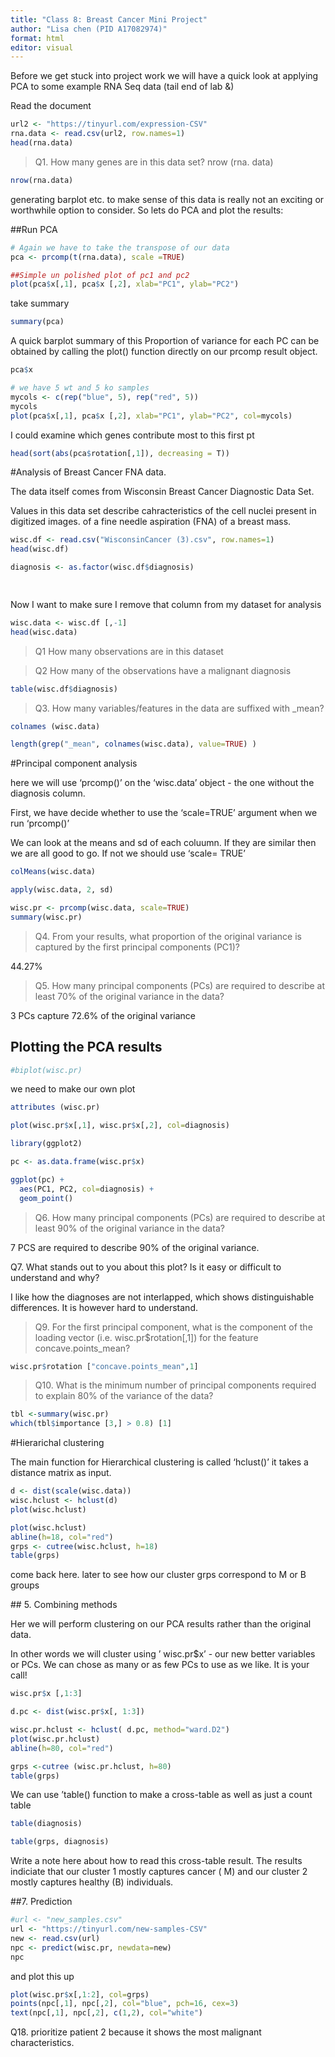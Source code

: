 ```yaml
---
title: "Class 8: Breast Cancer Mini Project"
author: "Lisa chen (PID A17082974)"
format: html
editor: visual
---
```


Before we get stuck into project work we will have a quick look at applying PCA to some example RNA Seq data  (tail end of lab &)

Read the document
```r
url2 <- "https://tinyurl.com/expression-CSV"
rna.data <- read.csv(url2, row.names=1)
head(rna.data)
```


> Q1. How many genes are in this data set?
nrow (rna. data) 

```r
nrow(rna.data)
```
generating barplot etc. to make sense of this data is really not an exciting or worthwhile option to consider. So lets do PCA and plot the results: 

##Run PCA

```r
# Again we have to take the transpose of our data
pca <- prcomp(t(rna.data), scale =TRUE)

##Simple un polished plot of pc1 and pc2
plot(pca$x[,1], pca$x [,2], xlab="PC1", ylab="PC2")

```
take summary
```r
summary(pca)
```
A quick barplot summary of this Proportion of variance for each PC can be obtained by calling the plot() function directly on our prcomp result object.

```r
pca$x
```

```r
# we have 5 wt and 5 ko samples
mycols <- c(rep("blue", 5), rep("red", 5))
mycols
plot(pca$x[,1], pca$x [,2], xlab="PC1", ylab="PC2", col=mycols)


```

I could examine which genes contribute most to this first pt 

```r
head(sort(abs(pca$rotation[,1]), decreasing = T))
```

#Analysis of Breast Cancer FNA data.


The data itself comes from Wisconsin Breast Cancer Diagnostic Data Set. 

Values in this data set describe cahracteristics of the cell nuclei present in digitized images. of a fine needle aspiration (FNA) of a breast mass. 

```r
wisc.df <- read.csv("WisconsinCancer (3).csv", row.names=1)
head(wisc.df)
```


```r
diagnosis <- as.factor(wisc.df$diagnosis)

  
```

Now I want to make sure I remove that column from my dataset for analysis
```r
wisc.data <- wisc.df [,-1]
head(wisc.data)
```

>Q1 How many observations are in this dataset

>Q2 How many of the observations have a malignant diagnosis 

```r
table(wisc.df$diagnosis)
```

>Q3. How many variables/features in the data are suffixed with _mean?

```r
colnames (wisc.data)
```



```r
length(grep("_mean", colnames(wisc.data), value=TRUE) )
```

#Principal component analysis

here we will use 'prcomp()' on the 'wisc.data' object - the one without the diagnosis column.

First, we have decide whether to use the 'scale=TRUE' argument when we run 'prcomp()'

We can look at the means and sd of each coluumn. If they are similar then we are all good to go. If not we should use 'scale= TRUE' 
```r
colMeans(wisc.data)
```
```r
apply(wisc.data, 2, sd)
```
```r
wisc.pr <- prcomp(wisc.data, scale=TRUE)
summary(wisc.pr)
```


>Q4. From your results, what proportion of the original variance is captured by the first principal components (PC1)?

44.27%

>Q5. How many principal components (PCs) are required to describe at least 70% of the original variance in the data?

3 PCs capture 72.6% of the original variance

## Plotting the PCA results

```r
#biplot(wisc.pr)
```

we need to make our own plot 

```r
attributes (wisc.pr)
```
```r
plot(wisc.pr$x[,1], wisc.pr$x[,2], col=diagnosis)
```

```r
library(ggplot2)

pc <- as.data.frame(wisc.pr$x)

ggplot(pc) + 
  aes(PC1, PC2, col=diagnosis) +
  geom_point()
```

>Q6. How many principal components (PCs) are required to describe at least 90% of the original variance in the data?

7 PCS are required to describe 90% of the original variance. 

Q7. What stands out to you about this plot? Is it easy or difficult to understand and why?

I like how the diagnoses are not interlapped, which shows distinguishable differences. It is however hard to understand. 



> Q9. For the first principal component, what is the component of the loading vector (i.e. wisc.pr$rotation[,1]) for the feature concave.points_mean?


```r
wisc.pr$rotation ["concave.points_mean",1]
```
>Q10. What is the minimum number of principal components required to explain 80% of the variance of the data?

```r
tbl <-summary(wisc.pr)
which(tbl$importance [3,] > 0.8) [1]
```
#Hierarichal clustering 

The main function for Hierarchical clustering is called 'hclust()' it takes a distance matrix as input. 
```r
d <- dist(scale(wisc.data))
wisc.hclust <- hclust(d)
plot(wisc.hclust)
```


```r
plot(wisc.hclust)
abline(h=18, col="red")
grps <- cutree(wisc.hclust, h=18)
table(grps)
```
 come back here. later to see how our cluster grps correspond to M or B groups
 
 ## 5. Combining methods
 
 Her we will perform clustering on our PCA results rather than the original data.
 
 In other words we will cluster using ' wisc.pr$x' - our new better variables or PCs. We can chose as many or as few PCs to use as we like. It is your call!
 
```r
wisc.pr$x [,1:3]
```
```r
d.pc <- dist(wisc.pr$x[, 1:3])

wisc.pr.hclust <- hclust( d.pc, method="ward.D2")
plot(wisc.pr.hclust)
abline(h=80, col="red")

```
```r
grps <-cutree (wisc.pr.hclust, h=80)
table(grps)
```

We can use 'table() function to make a cross-table as well as just a count table 
```r
table(diagnosis)
```
```r
table(grps, diagnosis)
```

Write a note here about how to read this cross-table result. The results indiciate that our cluster 1 mostly captures cancer ( M) and our cluster 2 mostly captures healthy (B) individuals. 

##7. Prediction

```r
#url <- "new_samples.csv"
url <- "https://tinyurl.com/new-samples-CSV"
new <- read.csv(url)
npc <- predict(wisc.pr, newdata=new)
npc
```

and plot this up 
```r
plot(wisc.pr$x[,1:2], col=grps)
points(npc[,1], npc[,2], col="blue", pch=16, cex=3)
text(npc[,1], npc[,2], c(1,2), col="white")

```

Q18. prioritize patient 2 because it shows the most malignant characteristics. 
